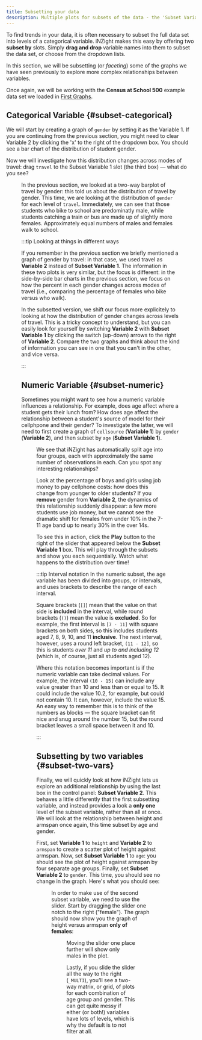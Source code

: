 ```yaml
---
title: Subsetting your data
description: Multiple plots for subsets of the data - the 'Subset Variable 1' and 'Subset Variable 2' boxes
---
```


To find trends in your data, it is often necessary to subset the full data set into levels of a categorical variable. iNZight makes this easy by offering two **subset by** slots. Simply **drag and drop** variable names into them to subset the data set, or choose from the dropdown lists.

In this section, we will be subsetting (or _faceting_) some of the graphs we have seen previously to explore more complex relationships between variables.

Once again, we will be working with the **Census at School 500** example data set we loaded in [First Graphs](load-data).

## Categorical Variable {#subset-categorical}

We will start by creating a graph of `gender` by setting it as the Variable 1. If you are continuing from the previous section, you might need to clear Variable 2 by clicking the 'x' to the right of the dropdown box. You should see a bar chart of the distribution of student gender.

Now we will investigate how this distribution changes across modes of travel: drag `travel` to the Subset Variable 1 slot (the third box) &mdash; what do you see?


<Figure
  src={{ desktop: f1, lite: f1l }}
  caption="A plot of gender subset by travel"
  width="800"
/>

In the previous section, we looked at a two-way barplot of travel by gender: this told us about the distribution of travel by gender. This time, we are looking at the distribution of `gender` for each level of `travel`. Immediately, we can see that those students who bike to school are predominatly male, while students catching a train or bus are made up of slightly more females. Approximately equal numbers of males and females walk to school.

:::tip Looking at things in different ways

If you remember in the previous section we briefly mentioned a graph of gender by travel: in that case, we used travel as **Variable 2** instead of **Subset Variable 1**. The information in these two plots is very similar, but the focus is different: in the side-by-side bar charts in the previous section, we focus on how the percent in each gender changes across modes of travel (i.e., comparing the percentage of females who bike versus who walk).

In the subsetted version, we shift our focus more explicitely to looking at how the distribution of gender changes across levels of travel. This is a tricky concept to understand, but you can easily look for yourself by switching **Variable 2** with **Subset Variable 1** by clicking the switch (up-down) arrows to the right of **Variable 2**. Compare the two graphs and think about the kind of information you can see in one that you can't in the other, and vice versa.

:::

## Numeric Variable {#subset-numeric}

Sometimes you might want to see how a numeric variable influences a relationship. For example, does age affect where a student gets their lunch from? How does age affect the relationship between a student's source of model for their cellphpone and their gender? To investigate the latter, we will need to first create a graph of `cellsource` (**Variable 1**) by `gender` (**Variable 2**), and then subset by `age` (**Subset Variable 1**).

<Figure
  src={{
    desktop: require("./inzight_cas_cellsource_gender_subset_age.png").default,
    lite: require("./inzight_cas_cellsource_gender_subset_age.png").default,
  }}
  caption="A plot of cellsource by gender, subset by age"
  width="800"
/>

We see that iNZight has automatically split age into four groups, each with approximately the same number of observations in each. Can you spot any interesting relationships?

Look at the percentage of boys and girls using job money to pay cellphone costs: how does this change from younger to older students? If you **remove** gender from **Variable 2**, the dynamics of this relationship suddenly disappear: a few more students use job money, but we cannot see the dramatic shift for females from under 10% in the 7-11 age band up to nearly 30% in the over 14s.

To see this in action, click the **Play** button to the right of the slider that appeared below the **Subset Variable 1** box. This will play through the subsets and show you each sequentially. Watch what happens to the distribution over time!

:::tip Interval notation
In the numeric subset, the age variable has been divided into groups, or intervals, and uses brackets to describe the range of each interval.

Square brackets (`[]`) mean that the value on that side is **included** in the interval, while round brackets (`()`) mean the value is **excluded**. So for example, the first interval is `[7 - 11]` with square brackets on both sides, so this includes students aged 7, 8, 9, 10, and 11 **inclusive**. The next interval, however, uses a round left bracket, `(11 - 12]`, so this is students _over 11_ and _up to and including 12_ (which is, of course, just all students aged 12).

Where this notation becomes important is if the numeric variable can take decimal values. For example, the interval `(10 - 15]` can include any value greater than 10 and less than or equal to 15. It could include the value 10.2, for example, but could not contain 10. It can, however, include the value 15. An easy way to remember this is to think of the numbers as blocks &mdash; the square bracket can fit nice and snug around the number 15, but the round bracket leaves a small space between it and 10.

:::

## Subsetting by two variables {#subset-two-vars}

Finally, we will quickly look at how iNZight lets us explore an additional relationship by using the last box in the control panel: **Subset Variable 2**. This behaves a little differently that the first subsetting variable, and instead provides a look a **only one** level of the subset variable, rather than all at once. We will look at the relationship between height and armspan once again,
this time subset by age and gender.

First, set **Variable 1** to `height` and **Variable 2** to `armspan` to create a scatter plot of height against armspan. Now, set **Subset Variable 1** to `age`: you should see the plot of height against armspan by four separate age groups. Finally, set **Subset Variable 2** to `gender`. This time, you should see no change in the graph. Here's what you should see:


<Figure
  src={ss1}
  caption="A plot of height versus armspan subset by age, and filtered by gender."
  width="800"
/>

In order to make use of the second subset variable, we need to use the slider. Start by dragging the slider one notch to the right ("female"). The graph should now show you the graph of height versus armspan **only of females**:


<Figure
  src={ss2}
  caption="A plot of height versus armspan subset by age, and filtered by gender = female."
  width="800"
/>

Moving the slider one place further will show only males in the plot.

Lastly, if you slide the slider all the way to the right (`_MULTI`), you'll see a two-way matrix, or grid, of plots for each combination of age group and gender. This can get quite messy if either (or both!) variables have lots of levels, which is why the default is to not filter at all.
